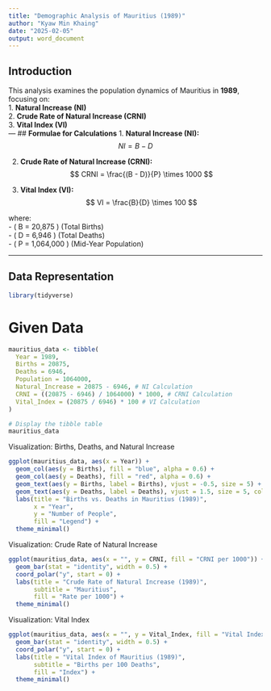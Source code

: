 ```yaml
---
title: "Demographic Analysis of Mauritius (1989)"
author: "Kyaw Min Khaing"
date: "2025-02-05"
output: word_document
---
```

## **Introduction**
This analysis examines the population dynamics of Mauritius in **1989**, focusing on:  
1. **Natural Increase (NI)**  
2. **Crude Rate of Natural Increase (CRNI)**  
3. **Vital Index (VI)**  
---
## **Formulae for Calculations**
1. **Natural Increase (NI):**
   $$
   NI = B - D
   $$

2. **Crude Rate of Natural Increase (CRNI):**
   $$
   CRNI = \frac{(B - D)}{P} \times 1000
   $$

3. **Vital Index (VI):**
   $$
   VI = \frac{B}{D} \times 100
   $$

where:  
- \( B = 20,875 \) (Total Births)  
- \( D = 6,946 \) (Total Deaths)  
- \( P = 1,064,000 \) (Mid-Year Population)  

---

## **Data Representation**

```r
library(tidyverse)
```

# Given Data

```r
mauritius_data <- tibble(
  Year = 1989,
  Births = 20875,
  Deaths = 6946,
  Population = 1064000,
  Natural_Increase = 20875 - 6946, # NI Calculation
  CRNI = ((20875 - 6946) / 1064000) * 1000, # CRNI Calculation
  Vital_Index = (20875 / 6946) * 100 # VI Calculation
)

# Display the tibble table
mauritius_data

```

Visualization: Births, Deaths, and Natural Increase

```r
ggplot(mauritius_data, aes(x = Year)) +
  geom_col(aes(y = Births), fill = "blue", alpha = 0.6) +
  geom_col(aes(y = Deaths), fill = "red", alpha = 0.6) +
  geom_text(aes(y = Births, label = Births), vjust = -0.5, size = 5) +
  geom_text(aes(y = Deaths, label = Deaths), vjust = 1.5, size = 5, color = "white") +
  labs(title = "Births vs. Deaths in Mauritius (1989)",
       x = "Year",
       y = "Number of People",
       fill = "Legend") +
  theme_minimal()
```
Visualization: Crude Rate of Natural Increase
```r
ggplot(mauritius_data, aes(x = "", y = CRNI, fill = "CRNI per 1000")) +
  geom_bar(stat = "identity", width = 0.5) +
  coord_polar("y", start = 0) +
  labs(title = "Crude Rate of Natural Increase (1989)",
       subtitle = "Mauritius",
       fill = "Rate per 1000") +
  theme_minimal()
```
Visualization: Vital Index
```r
ggplot(mauritius_data, aes(x = "", y = Vital_Index, fill = "Vital Index")) +
  geom_bar(stat = "identity", width = 0.5) +
  coord_polar("y", start = 0) +
  labs(title = "Vital Index of Mauritius (1989)",
       subtitle = "Births per 100 Deaths",
       fill = "Index") +
  theme_minimal()
```

